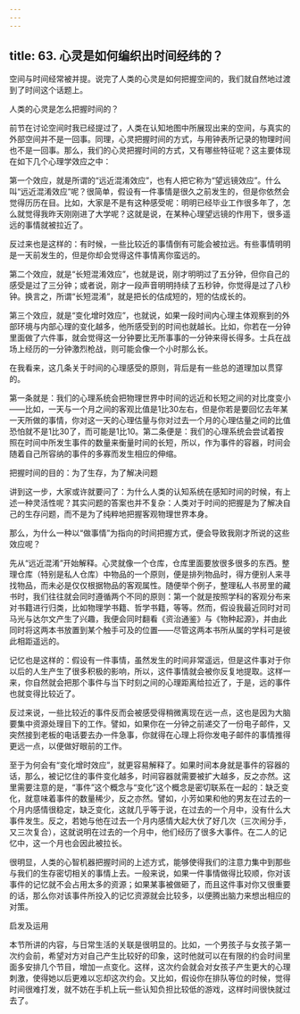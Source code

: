 ```yaml
---
---
---
```

title: 63. 心灵是如何编织出时间经纬的？
---




空间与时间经常被并提。说完了人类的心灵是如何把握空间的，我们就自然地过渡到了时间这个话题上。





人类的心灵是怎么把握时间的？


前节在讨论空间时我已经提过了，人类在认知地图中所展现出来的空间，与真实的外部空间并不是一回事。同理，心灵把握时间的方式，与用钟表所记录的物理时间也不是一回事。那么，我们的心灵把握时间的方式，又有哪些特征呢？这主要体现在如下几个心理学效应之中：

第一个效应，就是所谓的“远近混淆效应”，也有人把它称为“望远镜效应”。什么叫“远近混淆效应”呢？很简单，假设有一件事情是很久之前发生的，但是你依然会觉得历历在目。比如，大家是不是有这种感受呢：明明已经毕业工作很多年了，怎么就觉得我昨天刚刚进了大学呢？这就是说，在某种心理望远镜的作用下，很多遥远的事情就被拉近了。

反过来也是这样的：有时候，一些比较近的事情倒有可能会被拉远。有些事情明明是一天前发生的，但是你却会觉得这件事情离你蛮远的。

第二个效应，就是“长短混淆效应”，也就是说，刚才明明过了五分钟，但你自己的感受是过了三分钟；或者说，刚才一段声音明明持续了五秒钟，你觉得是过了八秒钟。换言之，所谓“长短混淆”，就是把长的估成短的，短的估成长的。

第三个效应，就是“变化增时效应”，也就说，如果一段时间内心理主体观察到的外部环境与内部心理的变化越多，他所感受到的时间也就越长。比如，你若在一分钟里面做了六件事，就会觉得这一分钟要比无所事事的一分钟来得长得多。士兵在战场上经历的一分钟激烈枪战，则可能会像一个小时那么长。

在我看来，这几条关于时间的心理感受的原则，背后是有一些总的道理加以贯穿的。

第一条就是：我们的心理系统会把物理世界中时间的远近和长短之间的对比度变小——比如，一天与一个月之间的客观比值是1比30左右，但是你若是要回忆去年某一天所做的事情，你对这一天的心理估量与你对过去一个月的心理估量之间的比值恐怕就不是1比30了，而可能是1比10。第二条便是：我们的心理系统会尝试着按照在时间中所发生事件的数量来衡量时间的长短，所以，作为事件的容器，时间会随着自己所容纳的事件的多寡而发生相应的伸缩。





把握时间的目的：为了生存，为了解决问题


讲到这一步，大家或许就要问了：为什么人类的认知系统在感知时间的时候，有上述一种灵活性呢？其实问题的答案也并不复杂：人类对于时间的把握是为了解决自己的生存问题，而不是为了纯粹地把握客观物理世界本身。

那么，为什么一种以“做事情”为指向的时间把握方式，便会导致我刚才所说的这些效应呢？

先从“远近混淆”开始解释。心灵就像一个仓库，仓库里面要放很多很多的东西。整理仓库（特别是私人仓库）中物品的一个原则，便是排列物品时，得方便别人来寻找物品，而未必是仅仅根据物品的客观属性。随便举个例子，整理私人书房里的藏书时，我们往往就会同时遵循两个不同的原则：第一个就是按照学科的客观分布来对书籍进行归类，比如物理学书籍、哲学书籍，等等。然而，假设我最近同时对司马光与达尔文产生了兴趣，我便会同时翻看《资治通鉴》与《物种起源》，并由此同时将这两本书放置到某个触手可及的位置——尽管这两本书所从属的学科可是彼此相距遥远的。

记忆也是这样的：假设有一件事情，虽然发生的时间非常遥远，但是这件事对于你以后的人生产生了很多积极的影响，所以，这件事情就会被你反复地提取。这样一来，你自然就会把那个事件与当下时刻之间的心理距离给拉近了，于是，远的事件也就变得比较近了。

反过来说，一些比较近的事件反而会被感受得稍微离现在远一点，这也是因为大脑要集中资源处理目下的工作。譬如，如果你在一分钟之前递交了一份电子邮件，又突然接到老板的电话要去办一件急事，你就得在心理上将你发电子邮件的事情推得更远一点，以便做好眼前的工作。

至于为何会有“变化增时效应”，就更容易解释了。如果时间本身就是事件的容器的话，那么，被记忆住的事件变化越多，时间容器就需要被扩大越多，反之亦然。这里需要注意的是，“事件”这个概念与“变化”这个概念是密切联系在一起的：缺乏变化，就意味着事件的数量稀少，反之亦然。譬如，小芳如果和他的男友在过去的一个月内感情很稳定，缺乏变化，这就几乎等于说，在过去的一个月中，没有什么大事件发生。反之，若她与他在过去一个月内感情大起大伏了好几次（三次闹分手，又三次复合），这就说明在过去的一个月中，他们经历了很多大事件。在二人的记忆中，这一个月也会因此被拉长。

很明显，人类的心智机器把握时间的上述方式，能够使得我们的注意力集中到那些与我们的生存密切相关的事情上去。一般来说，如果一件事情做得比较顺，你对该事件的记忆就不会占用太多的资源；如果某事被做砸了，而且这件事对你又很重要的话，那么你对该事件所投入的记忆资源就会比较多，以便腾出脑力来想出相应的对策。





启发及运用


本节所讲的内容，与日常生活的关联是很明显的。比如，一个男孩子与女孩子第一次约会前，希望对方对自己产生比较好的印象，这时他就可以在有限的约会时间里面多安排几个节目，增加一点变化。这样，这次约会就会对女孩子产生更大的心理刺激，使得她以后更难以忘却这次约会。又比如，假设你在排队等位的时候，觉得时间很难打发，就不妨在手机上玩一些认知负担比较低的游戏，这样时间很快就过去了。